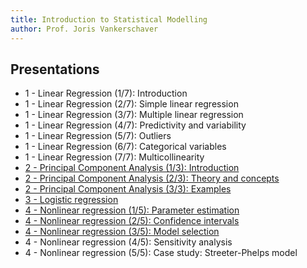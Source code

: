```yaml
---
title: Introduction to Statistical Modelling
author: Prof. Joris Vankerschaver
---
```


## Presentations

- 1 - Linear Regression (1/7): Introduction
- 1 - Linear Regression (2/7): Simple linear regression
- 1 - Linear Regression (3/7): Multiple linear regression
- 1 - Linear Regression (4/7): Predictivity and variability
- 1 - Linear Regression (5/7): Outliers
- 1 - Linear Regression (6/7): Categorical variables
- 1 - Linear Regression (7/7): Multicollinearity
- [2 - Principal Component Analysis (1/3): Introduction](02a-pca-introduction.qmd)
- [2 - Principal Component Analysis (2/3): Theory and concepts](02b-pca-theory.qmd)
- [2 - Principal Component Analysis (3/3): Examples](02c-pca-examples.qmd)
- [3 - Logistic regression](02d-logistic-regression.qmd)
- [4 - Nonlinear regression (1/5): Parameter estimation](03a-parameter-estimation.qmd)
- [4 - Nonlinear regression (2/5): Confidence intervals](03b-quality-of-estimation.qmd)
- [4 - Nonlinear regression (3/5): Model selection](03c-model-selection.qmd)
- 4 - Nonlinear regression (4/5): Sensitivity analysis
- 4 - Nonlinear regression (5/5): Case study: Streeter-Phelps model

